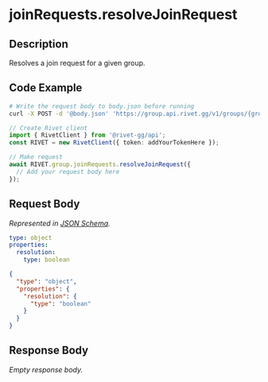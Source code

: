 
# joinRequests.resolveJoinRequest

## Description

Resolves a join request for a given group.


## Code Example

<CodeGroup title='Request' tag='POST' label='https://group.api.rivet.gg/v1/groups/{group_id}/join-request/{identity_id}'>

```bash {{ title: 'cURL' }}
# Write the request body to body.json before running
curl -X POST -d '@body.json' 'https://group.api.rivet.gg/v1/groups/{group_id}/join-request/{identity_id}'
```

```ts
// Create Rivet client
import { RivetClient } from '@rivet-gg/api';
const RIVET = new RivetClient({ token: addYourTokenHere });

// Make request
await RIVET.group.joinRequests.resolveJoinRequest({
  // Add your request body here
});
```

</CodeGroup>


## Request Body

_Represented in [JSON Schema](https://json-schema.org/)._

<CodeGroup title='Request'>

```yaml
type: object
properties:
  resolution:
    type: boolean

```

```json
{
  "type": "object",
  "properties": {
    "resolution": {
      "type": "boolean"
    }
  }
}
```

</CodeGroup>


## Response Body

_Empty response body._
